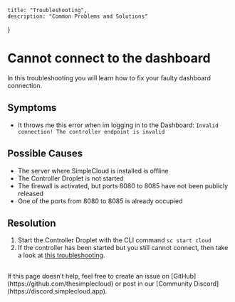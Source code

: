 
    title: "Troubleshooting",
    description: "Common Problems and Solutions"
}

<TroubleShootingHeroPattern />

# Cannot connect to the dashboard
In this troubleshooting you will learn how to fix your faulty dashboard connection.

## Symptoms
- It throws me this error when im logging in to the Dashboard: `Invalid connection! The controller endpoint is invalid`

## Possible Causes
- The server where SimpleCloud is installed is offline
- The Controller Droplet is not started
- The firewall is activated, but ports 8080 to 8085 have not been publicly released
- One of the ports from 8080 to 8085 is already occupied

## Resolution
1. Start the Controller Droplet with the CLI command `sc start cloud`
2. If the controller has been started but you still cannot connect, then take a look at [this troubleshooting](/troubleshooting/dashboard-does-not-work-with-firewall).

##
##
##

<Note>
    If this page doesn’t help, feel free to create an issue on [GitHub](https://github.com/thesimplecloud) or post in our [Community Discord](https://discord.simplecloud.app).
</Note>